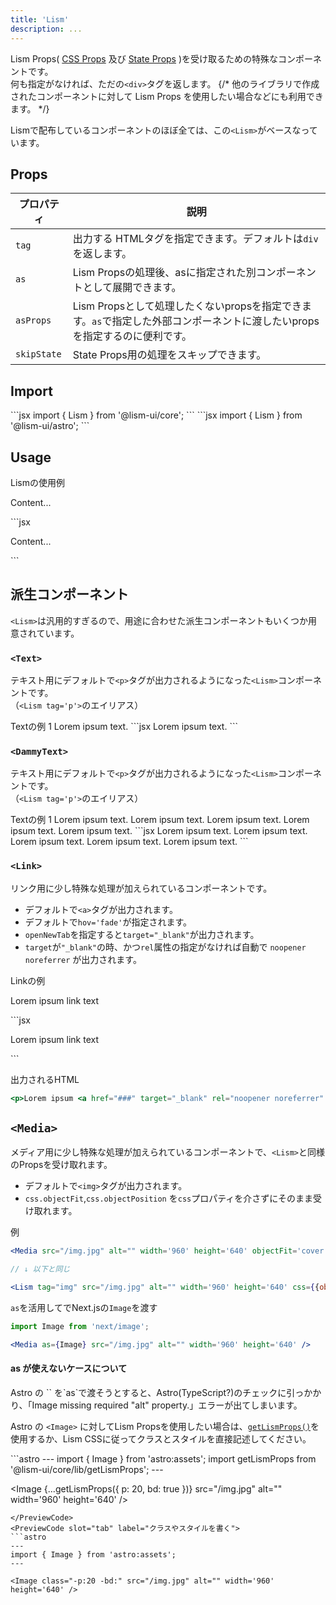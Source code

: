 ```yaml
---
title: 'Lism'
description: ...
---
```


Lism Props( [CSS Props](/docs/props/css-props) 及び [State Props](/docs/props/state-props) )を受け取るための特殊なコンポーネントです。  
何も指定がなければ、ただの`<div>`タグを返します。
{/* 他のライブラリで作成されたコンポーネントに対して Lism Props を使用したい場合などにも利用できます。 */}


Lismで配布しているコンポーネントのほぼ全ては、この`<Lism>`がベースなっています。


## Props

| プロパティ | 説明 |
|---|---|
|`tag`| 出力する HTMLタグを指定できます。デフォルトは`div`を返します。|
|`as`| Lism Propsの処理後、asに指定された別コンポーネントとして展開できます。 |
|`asProps`| Lism Propsとして処理したくないpropsを指定できます。`as`で指定した外部コンポーネントに渡したいpropsを指定するのに便利です。|
|`skipState`| State Props用の処理をスキップできます。|


## Import

<Preview>
	<PreviewCode slot='tab' label='React'>
```jsx
import { Lism } from '@lism-ui/core';
```
	</PreviewCode>
	<PreviewCode slot='tab' label='Astro'>
```jsx
import { Lism } from '@lism-ui/astro';
```
	</PreviewCode>
</Preview>


## Usage

<Preview>
	<PreviewTitle>Lismの使用例</PreviewTitle>
	<PreviewArea p='30'>
		<Lism p='30' bgc='base-2'>
			<p>Content...</p>
		</Lism>
	</PreviewArea>
	<PreviewCode>
		```jsx
		<Lism p='30' bgc='base-2'>
			<p>Content...</p>
		</Lism>
		```
	</PreviewCode>
</Preview>


## 派生コンポーネント

`<Lism>`は汎用的すぎるので、用途に合わせた派生コンポーネントもいくつか用意されています。


### `<Text>`

テキスト用にデフォルトで`<p>`タグが出力されるようになった`<Lism>`コンポーネントです。  
（`<Lism tag='p'>`のエイリアス）

<Preview>
	<PreviewTitle>Textの例 1</PreviewTitle>
	<PreviewArea p='30'>
		<Text ta='c' fz='xl' lts='l'>Lorem ipsum text.</Text>
	</PreviewArea>
	<PreviewCode>
		```jsx
		<Text ta='c' fz='xl' lts='l'>Lorem ipsum text.</Text>
		```
	</PreviewCode>
</Preview>


### `<DammyText>`

テキスト用にデフォルトで`<p>`タグが出力されるようになった`<Lism>`コンポーネントです。  
（`<Lism tag='p'>`のエイリアス）

<Preview>
	<PreviewTitle>Textの例 1</PreviewTitle>
	<PreviewArea p='30'>
		<DammyText lang='ja' length='xs'>Lorem ipsum text.</DammyText>
		<DammyText lang='ja' length='s'>Lorem ipsum text.</DammyText>
		<DammyText lang='ja'>Lorem ipsum text.</DammyText>
		<DammyText lang='ja' length='l'>Lorem ipsum text.</DammyText>
		<DammyText lang='ja' length='xl'>Lorem ipsum text.</DammyText>
	</PreviewArea>
	<PreviewCode>
		```jsx
		<DammyText lang='ja' length='xs'>Lorem ipsum text.</DammyText>
		<DammyText lang='ja' length='s'>Lorem ipsum text.</DammyText>
		<DammyText lang='ja'>Lorem ipsum text.</DammyText>
		<DammyText lang='ja' length='l'>Lorem ipsum text.</DammyText>
		<DammyText lang='ja' length='xl'>Lorem ipsum text.</DammyText>
		```
	</PreviewCode>
</Preview>


### `<Link>`

リンク用に少し特殊な処理が加えられているコンポーネントです。

- デフォルトで`<a>`タグが出力されます。
- デフォルトで`hov='fade'`が指定されます。
- `openNewTab`を指定すると`target="_blank"`が出力されます。
- `target`が`"_blank"`の時、かつ`rel`属性の指定がなければ自動で `noopener noreferrer` が出力されます。

<Preview>
	<PreviewTitle>Linkの例</PreviewTitle>
	<PreviewArea resize p={20}>
		<p>Lorem ipsum <Link href='###' openNewTab>link text</Link></p>
	</PreviewArea>
	<PreviewCode>
		```jsx
		<p>Lorem ipsum <Link href='###' openNewTab>link text</Link></p>
		```
	</PreviewCode>
</Preview>


<PreviewTitle>出力されるHTML</PreviewTitle>
```jsx
<p>Lorem ipsum <a href="###" target="_blank" rel="noopener noreferrer" class="-hov:fade"> link text </a></p>
```


## `<Media>`


メディア用に少し特殊な処理が加えられているコンポーネントで、`<Lism>`と同様のPropsを受け取れます。

- デフォルトで`<img>`タグが出力されます。
- `css.objectFit`,`css.objectPosition` を`css`プロパティを介さずにそのまま受け取れます。


<PreviewTitle>例</PreviewTitle>
```jsx
<Media src="/img.jpg" alt="" width='960' height='640' objectFit='cover' />

// ↓ 以下と同じ

<Lism tag="img" src="/img.jpg" alt="" width='960' height='640' css={{objectFit:'cover'}}/>
```


<PreviewTitle>`as`を活用してでNext.jsの`Image`を渡す</PreviewTitle>
```jsx
import Image from 'next/image';

<Media as={Image} src="/img.jpg" alt="" width='960' height='640' />
```


#### as が使えないケースについて


<Callout type='alert'>
Astro の `<Image>` を`as`で渡そうとすると、Astro(TypeScript?)のチェックに引っかかり、「Image missing required "alt" property.」エラーが出てしまいます。
</Callout>

Astro の `<Image>` に対してLism Propsを使用したい場合は、[`getLismProps()`](/ja/props/lism-props/#getlismprops)を使用するか、Lism CSSに従ってクラスとスタイルを直接記述してください。

<Preview>
<PreviewCode slot="tab" label="getLismPropsを使う">
```astro
---
import { Image } from 'astro:assets';
import getLismProps from '@lism-ui/core/lib/getLismProps';
---

<Image {...getLismProps({ p: 20, bd: true })} src="/img.jpg" alt="" width='960' height='640' />
```
</PreviewCode>
<PreviewCode slot="tab" label="クラスやスタイルを書く">
```astro
---
import { Image } from 'astro:assets';
---

<Image class="-p:20 -bd:" src="/img.jpg" alt="" width='960' height='640' />
```
</PreviewCode>
</Preview>
